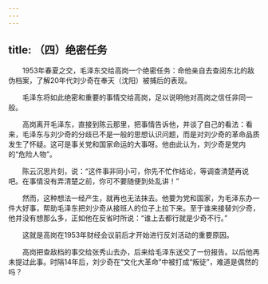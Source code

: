 ```yaml
---
---
---
```

title: （四）绝密任务
---




　　1953年春夏之交，毛泽东交给高岗一个绝密任务：命他亲自去查阅东北的敌伪档案，了解20年代刘少奇在奉天（沈阳）被捕后的表现。

　　毛泽东将如此绝密和重要的事情交给高岗，足以说明他对高岗之信任非同一般。

　　高岗离开毛泽东，直接到陈云那里，把事情告诉他，并谈了自己的看法：看来，毛泽东与刘少奇的分歧已不是一般的思想认识问题，而是对刘少奇的革命品质发生了怀疑。这可是事关党和国家命运的大事呀。他由此认为，刘少奇是党内的“危险人物”。

　　陈云沉思片刻，说：“这件事非同小可，你先不忙作结论，等调查清楚再说吧。在事情没有弄清楚之前，你可不要随便到处乱讲！”

　　然而，这种想法一经产生，就再也无法抹去。他要为党和国家，为毛泽东办一件大好事，帮助毛泽东把刘少奇从接班人的位子上拉下来。至于谁来接替刘少奇，他并没有想那么多，正如他在反省时所说：“谁上去都行就是少奇不行。”

　　这就是高岗在1953年财经会议前后才开始进行反刘活动的重要原因。

　　高岗把查敌档的事交给张秀山去办，后来给毛泽东送交了一份报告。以后他再未提过此事。时隔14年后，刘少奇在“文化大革命”中被打成“叛徒”，难道是偶然的吗？